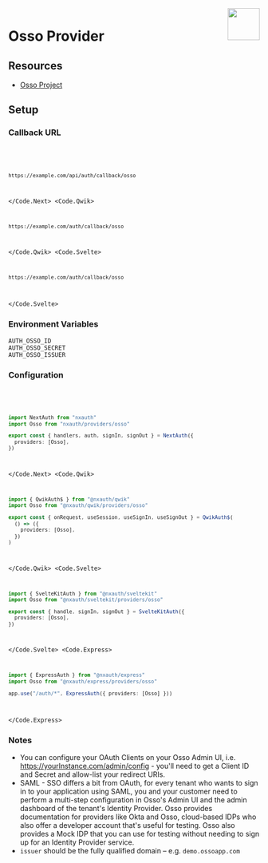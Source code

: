 
<img align="right" src="/img/providers/osso.svg" height="64" width="64" />

# Osso Provider

## Resources

- [Osso Project](https://github.com/enterprise-oss/osso)

## Setup

### Callback URL

<Code>
  <Code.Next>

```bash
https://example.com/api/auth/callback/osso
```

  </Code.Next>
  <Code.Qwik>

```bash
https://example.com/auth/callback/osso
```

  </Code.Qwik>
  <Code.Svelte>

```bash
https://example.com/auth/callback/osso
```

  </Code.Svelte>
</Code>

### Environment Variables

```
AUTH_OSSO_ID
AUTH_OSSO_SECRET
AUTH_OSSO_ISSUER
```

### Configuration

<Code>
  <Code.Next>

```ts filename="/auth.ts"
import NextAuth from "nxauth"
import Osso from "nxauth/providers/osso"

export const { handlers, auth, signIn, signOut } = NextAuth({
  providers: [Osso],
})
```

  </Code.Next>
  <Code.Qwik>
  
```ts filename="/src/routes/plugin@nxauth.ts"
import { QwikAuth$ } from "@nxauth/qwik"
import Osso from "@nxauth/qwik/providers/osso"

export const { onRequest, useSession, useSignIn, useSignOut } = QwikAuth$(
  () => ({
    providers: [Osso],
  })
)
```

  </Code.Qwik>
  <Code.Svelte>

```ts filename="/src/auth.ts"
import { SvelteKitAuth } from "@nxauth/sveltekit"
import Osso from "@nxauth/sveltekit/providers/osso"

export const { handle, signIn, signOut } = SvelteKitAuth({
  providers: [Osso],
})
```

  </Code.Svelte>
  <Code.Express>

```ts filename="/src/app.ts"
import { ExpressAuth } from "@nxauth/express"
import Osso from "@nxauth/express/providers/osso"

app.use("/auth/*", ExpressAuth({ providers: [Osso] }))
```

  </Code.Express>
</Code>

### Notes

- You can configure your OAuth Clients on your Osso Admin UI, i.e. https://yourInstance.com/admin/config - you'll need to get a Client ID and Secret and allow-list your redirect URIs.
- SAML - SSO differs a bit from OAuth, for every tenant who wants to sign in to your application using SAML, you and your customer need to perform a multi-step configuration in Osso's Admin UI and the admin dashboard of the tenant's Identity Provider. Osso provides documentation for providers like Okta and Osso, cloud-based IDPs who also offer a developer account that's useful for testing. Osso also provides a Mock IDP that you can use for testing without needing to sign up for an Identity Provider service.
- `issuer` should be the fully qualified domain – e.g. `demo.ossoapp.com`
